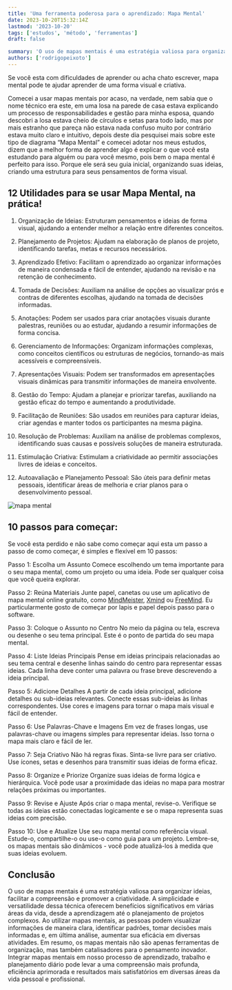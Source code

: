 ```yaml
---
title: 'Uma ferramenta poderosa para o aprendizado: Mapa Mental'
date: 2023-10-20T15:32:14Z
lastmod: '2023-10-20'
tags: ['estudos', 'método', 'ferramentas']
draft: false

summary: 'O uso de mapas mentais é uma estratégia valiosa para organizar ideias, facilitar a compreensão e promover a criatividade. A simplicidade e versatilidade dessa técnica oferecem benefícios significativos em várias áreas da vida, desde a aprendizagem até o planejamento de projetos complexos.'
authors: ['rodrigopeixoto']
---
```


Se você esta com dificuldades de aprender ou acha chato escrever, mapa mental pode te ajudar aprender de uma forma visual e criativa.

<TOCInline toc={props.toc} exclude="Overview" toHeading={2} />

<div className="justify">

Comecei a usar mapas mentais por acaso, na verdade, nem sabia que o nome técnico era este, em uma losa na parede de casa estava explicando um processo de responsabilidades e gestão para minha esposa, quando descobri a losa estava cheio de círculos e setas para todo lado, mas por mais estranho que pareça não estava nada confuso muito por contrário estava muito claro e intuitivo, depois deste dia pesquisei mais sobre este tipo de diagrama “Mapa Mental” e comecei adotar nos meus estudos, dizem que a melhor forma de aprender algo é explicar o que você esta estudando para alguém ou para você mesmo, pois bem o mapa mental é perfeito para isso. Porque ele será seu guia inicial, organizando suas ideias, criando uma estrutura para seus pensamentos de forma visual.

## 12 Utilidades para se usar Mapa Mental, na prática!

1. Organização de Ideias:
   Estruturam pensamentos e ideias de forma visual, ajudando a entender melhor a relação entre diferentes conceitos.

2. Planejamento de Projetos:
   Ajudam na elaboração de planos de projeto, identificando tarefas, metas e recursos necessários.

3. Aprendizado Efetivo:
   Facilitam o aprendizado ao organizar informações de maneira condensada e fácil de entender, ajudando na revisão e na retenção de conhecimento.

4. Tomada de Decisões:
   Auxiliam na análise de opções ao visualizar prós e contras de diferentes escolhas, ajudando na tomada de decisões informadas.
5. Anotações:
   Podem ser usados para criar anotações visuais durante palestras, reuniões ou ao estudar, ajudando a resumir informações de forma concisa.

6. Gerenciamento de Informações:
   Organizam informações complexas, como conceitos científicos ou estruturas de negócios, tornando-as mais acessíveis e compreensíveis.

7. Apresentações Visuais:
   Podem ser transformados em apresentações visuais dinâmicas para transmitir informações de maneira envolvente.

8. Gestão do Tempo:
   Ajudam a planejar e priorizar tarefas, auxiliando na gestão eficaz do tempo e aumentando a produtividade.

9. Facilitação de Reuniões:
   São usados em reuniões para capturar ideias, criar agendas e manter todos os participantes na mesma página.

10. Resolução de Problemas:
    Auxiliam na análise de problemas complexos, identificando suas causas e possíveis soluções de maneira estruturada.

11. Estimulação Criativa:
    Estimulam a criatividade ao permitir associações livres de ideias e conceitos.

12. Autoavaliação e Planejamento Pessoal:
    São úteis para definir metas pessoais, identificar áreas de melhoria e criar planos para o desenvolvimento pessoal.

![mapa mental](/static/images/mapamental/exemplomapamental.jpg)

## 10 passos para começar:

Se você esta perdido e não sabe como começar aqui esta um passo a passo de como começar, é simples e flexível em 10 passos:

Passo 1: Escolha um Assunto
Comece escolhendo um tema importante para o seu mapa mental, como um projeto ou uma ideia. Pode ser qualquer coisa que você queira explorar.

Passo 2: Reúna Materiais
Junte papel, canetas ou use um aplicativo de mapa mental online gratuito, como [MindMeister](https://www.mindmeister.com/pt), [Xmind](https://xmind.app/) ou [FreeMind](https://freemind.sourceforge.io/wiki/index.php/Main_Page). Eu particularmente gosto de começar por lapis e papel depois passo para o software.

Passo 3: Coloque o Assunto no Centro
No meio da página ou tela, escreva ou desenhe o seu tema principal. Este é o ponto de partida do seu mapa mental.

Passo 4: Liste Ideias Principais
Pense em ideias principais relacionadas ao seu tema central e desenhe linhas saindo do centro para representar essas ideias. Cada linha deve conter uma palavra ou frase breve descrevendo a ideia principal.

Passo 5: Adicione Detalhes
A partir de cada ideia principal, adicione detalhes ou sub-ideias relevantes. Conecte essas sub-ideias às linhas correspondentes. Use cores e imagens para tornar o mapa mais visual e fácil de entender.

Passo 6: Use Palavras-Chave e Imagens
Em vez de frases longas, use palavras-chave ou imagens simples para representar ideias. Isso torna o mapa mais claro e fácil de ler.

Passo 7: Seja Criativo
Não há regras fixas. Sinta-se livre para ser criativo. Use ícones, setas e desenhos para transmitir suas ideias de forma eficaz.

Passo 8: Organize e Priorize
Organize suas ideias de forma lógica e hierárquica. Você pode usar a proximidade das ideias no mapa para mostrar relações próximas ou importantes.

Passo 9: Revise e Ajuste
Após criar o mapa mental, revise-o. Verifique se todas as ideias estão conectadas logicamente e se o mapa representa suas ideias com precisão.

Passo 10: Use e Atualize
Use seu mapa mental como referência visual. Estude-o, compartilhe-o ou use-o como guia para um projeto. Lembre-se, os mapas mentais são dinâmicos - você pode atualizá-los à medida que suas ideias evoluem.

## Conclusão

O uso de mapas mentais é uma estratégia valiosa para organizar ideias, facilitar a compreensão e promover a criatividade. A simplicidade e versatilidade dessa técnica oferecem benefícios significativos em várias áreas da vida, desde a aprendizagem até o planejamento de projetos complexos. Ao utilizar mapas mentais, as pessoas podem visualizar informações de maneira clara, identificar padrões, tomar decisões mais informadas e, em última análise, aumentar sua eficácia em diversas atividades.
Em resumo, os mapas mentais não são apenas ferramentas de organização, mas também catalisadores para o pensamento inovador. Integrar mapas mentais em nosso processo de aprendizado, trabalho e planejamento diário pode levar a uma compreensão mais profunda, eficiência aprimorada e resultados mais satisfatórios em diversas áreas da vida pessoal e profissional.

</div>
